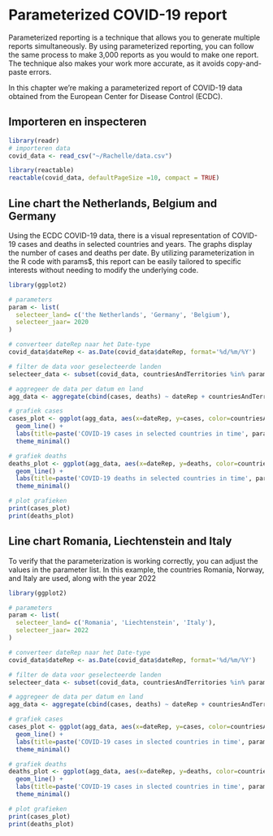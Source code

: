 # Parameterized COVID-19 report 

Parameterized reporting is a technique that allows you to generate multiple reports simultaneously. By using parameterized reporting, you can follow the same process to make 3,000 reports as you would to make one report. The technique also makes your work more accurate, as it avoids copy-and-paste errors.

In this chapter we're making a parameterized report of COVID-19 data obtained from the European Center for Disease Control (ECDC). 


## Importeren en inspecteren {-}
```r
library(readr)
# importeren data
covid_data <- read_csv("~/Rachelle/data.csv")

library(reactable)
reactable(covid_data, defaultPageSize =10, compact = TRUE)
```

## Line chart the Netherlands, Belgium and Germany {-}
Using the ECDC COVID-19 data, there is a visual representation of COVID-19 cases and deaths in selected countries and years. The graphs display the number of cases and deaths per date. By utilizing parameterization in the R code with params$, this report can be easily tailored to specific interests without needing to modify the underlying code.
```r

library(ggplot2)

# parameters
param <- list(
  selecteer_land= c('the Netherlands', 'Germany', 'Belgium'),
  selecteer_jaar= 2020
)

# converteer dateRep naar het Date-type
covid_data$dateRep <- as.Date(covid_data$dateRep, format='%d/%m/%Y')

# filter de data voor geselecteerde landen
selecteer_data <- subset(covid_data, countriesAndTerritories %in% param$selecteer_land & format(dateRep, "%Y") == param$selecteer_jaar)

# aggregeer de data per datum en land
agg_data <- aggregate(cbind(cases, deaths) ~ dateRep + countriesAndTerritories, data=selecteer_data, sum)

# grafiek cases
cases_plot <- ggplot(agg_data, aes(x=dateRep, y=cases, color=countriesAndTerritories)) +
  geom_line() +
  labs(title=paste('COVID-19 cases in selected countries in time', param$selecteer_jaar), x='Date', y=' amount of cases') +
  theme_minimal()

# grafiek deaths
deaths_plot <- ggplot(agg_data, aes(x=dateRep, y=deaths, color=countriesAndTerritories)) +
  geom_line() +
  labs(title=paste('COVID-19 deaths in selected countries in time', param$selecteer_jaar), x='Date', y='amount of cases') +
  theme_minimal()

# plot grafieken
print(cases_plot)
print(deaths_plot)

```

## Line chart Romania, Liechtenstein and Italy {-}
To verify that the parameterization is working correctly, you can adjust the values in the parameter list. In this example, the countries Romania, Norway, and Italy are used, along with the year 2022
```r
library(ggplot2)

# parameters
param <- list(
  selecteer_land= c('Romania', 'Liechtenstein', 'Italy'),
  selecteer_jaar= 2022
)

# converteer dateRep naar het Date-type
covid_data$dateRep <- as.Date(covid_data$dateRep, format='%d/%m/%Y')

# filter de data voor geselecteerde landen
selecteer_data <- subset(covid_data, countriesAndTerritories %in% param$selecteer_land & format(dateRep, "%Y") == param$selecteer_jaar)

# aggregeer de data per datum en land
agg_data <- aggregate(cbind(cases, deaths) ~ dateRep + countriesAndTerritories, data=selecteer_data, sum)

# grafiek cases
cases_plot <- ggplot(agg_data, aes(x=dateRep, y=cases, color=countriesAndTerritories)) +
  geom_line() +
  labs(title=paste('COVID-19 cases in slected countries in time', param$selecteer_jaar), x='Date', y='Amount of cases') +
  theme_minimal()

# grafiek deaths
deaths_plot <- ggplot(agg_data, aes(x=dateRep, y=deaths, color=countriesAndTerritories)) +
  geom_line() +
  labs(title=paste('COVID-19 cases in slected countries in time', param$selecteer_jaar), x='Date', y='Amount of cases') +
  theme_minimal()

# plot grafieken
print(cases_plot)
print(deaths_plot)

```

